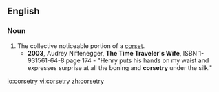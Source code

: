 ==English==

===Noun===
{{en-noun|-}}

# The collective noticeable portion of a [[corset]].
#*'''2003''', Audrey Niffenegger, '''The Time Traveler's Wife''', ISBN 1-931561-64-8 page 174 - "Henry puts his hands on my waist and expresses surprise at all the boning and '''corsetry''' under the silk."

[[io:corsetry]]
[[vi:corsetry]]
[[zh:corsetry]]
